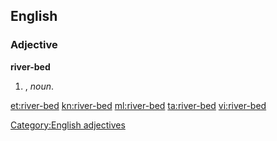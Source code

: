 ==English==

===Adjective===
'''river-bed'''

# {{form of|Attributive form|[[river bed]]|nodot=1}}, ''noun''.

[[Category:English adjectives]]

[[et:river-bed]]
[[kn:river-bed]]
[[ml:river-bed]]
[[ta:river-bed]]
[[vi:river-bed]]